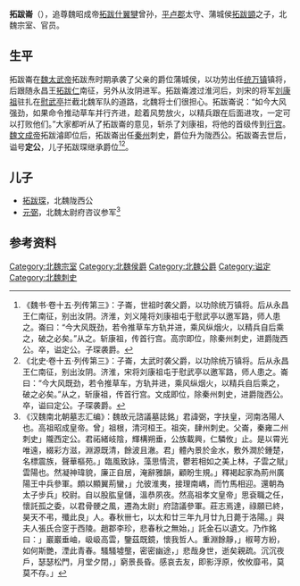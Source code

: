 '''拓跋崙'''（{{bd|？||？| |catIdx=t}}），追尊魏昭成帝[[拓跋什翼犍|拓跋什翼犍]]曾孙，[[平卢郡|平卢郡]]太守、蒲城侯[[拓跋顗|拓跋顗]]之子，北魏宗室、官员。

==生平==
拓跋崙在[[魏太武帝|魏太武帝]]拓跋焘时期承袭了父亲的爵位蒲城侯，以功劳出任[[统万镇|统万镇]]镇将，后跟随永昌王[[拓跋仁|拓跋仁]]南征，另外从汝阴进军。拓跋崙渡过淮河后，刘宋的将军[[刘康祖|刘康祖]]驻扎在[[慰武亭|慰武亭]]拦截北魏军队的道路，北魏将士们很担心。拓跋崙说：“如今大风强劲，如果命令推动草车并行齐进，趁着风势放火，以精兵跟在后面进攻，一定可以打败他们。”大家都听从了拓跋崙的意见，斩杀了刘康祖，将他的首级传到[[行宫|行宫]]。[[魏文成帝|魏文成帝]]拓跋濬即位后，拓跋崙出任[[秦州_(古代)|秦州]]刺史，爵位升为陇西公。拓跋崙去世后，谥号'''定公'''，儿子拓跋琛继承爵位<ref>《魏书·卷十五·列传第三》：子崙，世祖时袭父爵，以功除统万镇将。后从永昌王仁南征，别出汝阴。济淮，刘义隆将刘康祖屯于慰武亭以邀军路，师人患之。崙曰：“今大风既劲，若令推草车方轨并进，乘风纵烟火，以精兵自后乘之，破之必矣。”从之。斩康祖，传首行宫。高宗即位，除秦州刺史，进爵陇西公。卒，谥定公。子琛袭爵。</ref><ref>《北史·卷十五·列传第三》：子崙，太武时袭父爵，以功除统万镇将。后从永昌王仁南征，别出汝阴。济淮，宋将刘康祖屯于慰武亭以邀军路，师人患之。崙曰：“今大风既劲，若令推草车，方轨并进，乘风纵烟火，以精兵自后乘之，破之必矣。”从之，斩康祖，传首行宫。文成即位，除秦州刺史，进爵陇西公。卒，谥曰定公。子琛袭爵。</ref>。

==儿子==
*[[拓跋琛|拓跋琛]]，北魏陇西公
*[[元弼|元弼]]，北魏太尉府咨议参军<ref>《汉魏南北朝墓志汇编》：魏故元諮議墓誌銘」君諱弼，字扶皇，河南洛陽人也。高祖昭成皇帝。曾」祖根，清河桓王。祖突，肆州刺史。父崙，秦雍二州刺史」隴西定公。君祏緒岐陰，輝構朔垂，公族載興，仁驎攸」止。是以霄光唯遠，綴彩方滋，淵源既清，餘波且澈。君」體內景於金水，敷外潤於鍾楚，名標震族，聲華樞苑。」臨風致詠，藻思情流，鬱若相如之美上林，子雲之賦」雲陽也。然凝神瑋貌，廉正自居，淹辭雅韻，顧盼生規。」釋褐起家為荊州廣陽王中兵參軍。頗以顯翼荊蠻，」允彼淮夷，接理南嵎，而竹馬相迎。還朝為太子步兵」校尉。自以股肱皇儲，溫恭夙夜。然高祖孝文皇帝」思袞職之任，懷託孤之委，以君骨骾之風，遷為太尉」府諮議參軍。莊志焉達，祿願已終，昊天不弔，殲此良」人。春秋卌七，以太和廿三年九月廿九日薨于洛陽。」與夫人張氏合窆于西陵。趙郡李珍，悲春秋之無始，」託金石以遺文。乃作銘曰：」巖巖垂岫，岋岋高雲，鑒茲既鏡，懷我哲人。重淵餘靜，」椒萼方紛，如何斯艷，湮此青春。騷騷墟壟，密密幽途，」悲哉身世，逝矣親疏。沉沉夜戶，瑟瑟松門，月堂夕閉，」窮景長昏。感哀去友，即影浮原，攸攸靡弔，莫莫不存。」</ref>

== 参考资料==
{{reflist}}

[[Category:北魏宗室|Category:北魏宗室]]
[[Category:北魏侯爵|Category:北魏侯爵]]
[[Category:北魏公爵|Category:北魏公爵]]
[[Category:谥定|Category:谥定]]
[[Category:北魏刺史|Category:北魏刺史]]